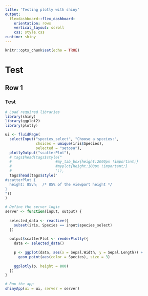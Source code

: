 ```yaml
---
title: 'Testing plotly with shiny'
output:
  flexdashboard::flex_dashboard:
    orientation: rows   
    vertical_layout: scroll
    css: style.css
runtime: shiny
---
```


```r
knitr::opts_chunk$set(echo = TRUE)
```

# Test

## Row 1 {data-height=1000}

### Test

```r
# Load required libraries
library(shiny)
library(ggplot2)
library(plotly)

ui <- fluidPage(
  selectInput("species_select", "Choose a species:", 
              choices = unique(iris$Species), 
              selected = "setosa"),
  plotlyOutput("scatterPlot"), 
  # tags$head(tags$style("
  #                    #my_tab_box{height:2000px !important;}
  #                    #myplot{height:100px !important;}
  #                    ")),
  tags$head(tags$style("
#scatterPlot {
  height: 85vh;  /* 85% of the viewport height */
}
"))
)

# Define the server logic
server <- function(input, output) {
  
  selected_data <- reactive({
    subset(iris, Species == input$species_select)
  })
  
  output$scatterPlot <- renderPlotly({
    data <- selected_data()
    
    p <- ggplot(data, aes(x = Sepal.Width, y = Sepal.Length)) +
      geom_point(aes(color = Species), size = 3)
    
    ggplotly(p, height = 800)
  })
}

# Run the app
shinyApp(ui = ui, server = server)

```
